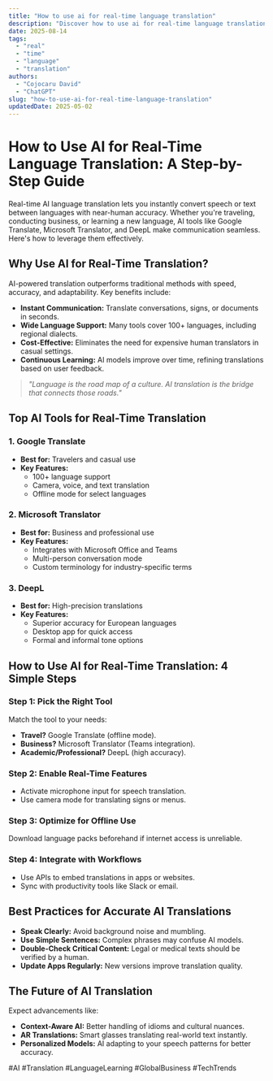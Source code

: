 ```yaml
---
title: "How to use ai for real-time language translation"
description: "Discover how to use ai for real-time language translation with this in-depth guide, providing actionable insights and practical tips to boost your knowledge and results."
date: 2025-08-14
tags:
  - "real"
  - "time"
  - "language"
  - "translation"
authors:
  - "Cojocaru David"
  - "ChatGPT"
slug: "how-to-use-ai-for-real-time-language-translation"
updatedDate: 2025-05-02
---
```


# How to Use AI for Real-Time Language Translation: A Step-by-Step Guide  

Real-time AI language translation lets you instantly convert speech or text between languages with near-human accuracy. Whether you're traveling, conducting business, or learning a new language, AI tools like Google Translate, Microsoft Translator, and DeepL make communication seamless. Here's how to leverage them effectively.  

## Why Use AI for Real-Time Translation?  

AI-powered translation outperforms traditional methods with speed, accuracy, and adaptability. Key benefits include:  

- **Instant Communication:** Translate conversations, signs, or documents in seconds.  
- **Wide Language Support:** Many tools cover 100+ languages, including regional dialects.  
- **Cost-Effective:** Eliminates the need for expensive human translators in casual settings.  
- **Continuous Learning:** AI models improve over time, refining translations based on user feedback.  

> _"Language is the road map of a culture. AI translation is the bridge that connects those roads."_  

## Top AI Tools for Real-Time Translation  

### 1. Google Translate  
- **Best for:** Travelers and casual use  
- **Key Features:**  
  - 100+ language support  
  - Camera, voice, and text translation  
  - Offline mode for select languages  

### 2. Microsoft Translator  
- **Best for:** Business and professional use  
- **Key Features:**  
  - Integrates with Microsoft Office and Teams  
  - Multi-person conversation mode  
  - Custom terminology for industry-specific terms  

### 3. DeepL  
- **Best for:** High-precision translations  
- **Key Features:**  
  - Superior accuracy for European languages  
  - Desktop app for quick access  
  - Formal and informal tone options  

## How to Use AI for Real-Time Translation: 4 Simple Steps  

### Step 1: Pick the Right Tool  
Match the tool to your needs:  
- **Travel?** Google Translate (offline mode).  
- **Business?** Microsoft Translator (Teams integration).  
- **Academic/Professional?** DeepL (high accuracy).  

### Step 2: Enable Real-Time Features  
- Activate microphone input for speech translation.  
- Use camera mode for translating signs or menus.  

### Step 3: Optimize for Offline Use  
Download language packs beforehand if internet access is unreliable.  

### Step 4: Integrate with Workflows  
- Use APIs to embed translations in apps or websites.  
- Sync with productivity tools like Slack or email.  

## Best Practices for Accurate AI Translations  

- **Speak Clearly:** Avoid background noise and mumbling.  
- **Use Simple Sentences:** Complex phrases may confuse AI models.  
- **Double-Check Critical Content:** Legal or medical texts should be verified by a human.  
- **Update Apps Regularly:** New versions improve translation quality.  

## The Future of AI Translation  

Expect advancements like:  
- **Context-Aware AI:** Better handling of idioms and cultural nuances.  
- **AR Translations:** Smart glasses translating real-world text instantly.  
- **Personalized Models:** AI adapting to your speech patterns for better accuracy.  

#AI #Translation #LanguageLearning #GlobalBusiness #TechTrends